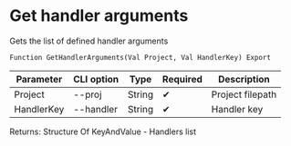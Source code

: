 ﻿---
sidebar_position: 2
---


# Get handler arguments
 Gets the list of defined handler arguments



`Function GetHandlerArguments(Val Project, Val HandlerKey) Export`

  | Parameter | CLI option | Type | Required | Description |
  |-|-|-|-|-|
  | Project | --proj | String | &#x2714; | Project filepath |
  | HandlerKey | --handler | String | &#x2714; | Handler key |

  
  Returns:  Structure Of KeyAndValue - Handlers list

<br/>




```bsl title="1C:Enterprise/OneScript code example"

```
 





